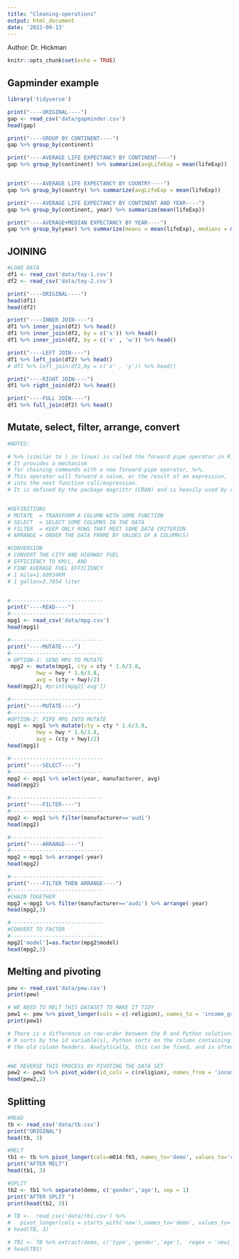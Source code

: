 ```yaml
---
title: "Cleaning-operations"
output: html_document
date: '2022-09-13'
---
```


Author: Dr. Hickman 

```r
knitr::opts_chunk$set(echo = TRUE)
```

## Gapminder example


```r
library('tidyverse')

print("----ORIGINAL----")
gap <- read_csv('data/gapminder.csv')
head(gap)
```

```r
print("----GROUP BY CONTINENT----")
gap %>% group_by(continent)

print("----AVERAGE LIFE EXPECTANCY BY CONTINENT----")
gap %>% group_by(continent) %>% summarize(avgLifeExp = mean(lifeExp))


print("----AVERAGE LIFE EXPECTANCY BY COUNTRY----")
gap %>% group_by(country) %>% summarize(avgLifeExp = mean(lifeExp))

print("----AVERAGE LIFE EXPECTANCY BY CONTINENT AND YEAR----")
gap %>% group_by(continent, year) %>% summarize(mean(lifeExp))

print("----AVERAGE+MEDIAN EXPECTANCY BY YEAR----")
gap %>% group_by(year) %>% summarize(means = mean(lifeExp), medians = median(lifeExp))

```


## JOINING
```r
#LOAD DATA
df1 <- read_csv('data/toy-1.csv')
df2 <- read_csv('data/toy-2.csv')

print("----ORIGINAL----")
head(df1)
head(df2)

print("----INNER JOIN----")
df1 %>% inner_join(df2) %>% head()
df1 %>% inner_join(df2, by = c('x')) %>% head()
df1 %>% inner_join(df2, by = c('x' , 'w')) %>% head()

print("----LEFT JOIN----")
df1 %>% left_join(df2) %>% head()
# df1 %>% left_join(df2,by = c('x' , 'y')) %>% head()

print("----RIGHT JOIN----")
df1 %>% right_join(df2) %>% head()

print("----FULL JOIN----")
df1 %>% full_join(df2) %>% head()
```

## Mutate, select, filter, arrange, convert

```r
#NOTES:

# %>% (similar to | in linux) is called the forward pipe operator in R.
# It provides a mechanism 
# for chaining commands with a new forward-pipe operator, %>%. 
# This operator will forward a value, or the result of an expression,
# into the next function call/expression.
# It is defined by the package magrittr (CRAN) and is heavily used by dplyr (CRAN).


#DEFINITIONS
# MUTATE  = TRANSFORM A COLUMN WITH SOME FUNCTION
# SELECT  = SELECT SOME COLUMNS IN THE DATA
# FILTER  = KEEP ONLY ROWS THAT MEET SOME DATA CRITERION
# ARRANGE = ORDER THE DATA FRAME BY VALUES OF A COLUMN(S)

#CONVERSION
# CONVERT THE CITY AND HIGHWAY FUEL 
# EFFICIENCY TO KM/L, AND
# FIND AVERAGE FUEL EFFICIENCY
# 1 mile=1.60934KM
# 1 gallon=3.7854 liter


#-----------------------------
print("----READ----")
#-----------------------------
mpg1 <- read_csv('data/mpg.csv')
head(mpg1)

#-----------------------------
print("----MUTATE----")
#-----------------------------
# OPTION-1: SEND MPG TO MUTATE
 mpg2 <- mutate(mpg1, cty = cty * 1.6/3.8,
         hwy = hwy * 1.6/3.8, 
         avg = (cty + hwy)/2)
head(mpg2); #print(mpg2['avg'])

#-----------------------------
print("----MUTATE----")
#-----------------------------
#OPTION-2: PIPE MPG INTO MUTATE 
mpg1 <- mpg1 %>% mutate(cty = cty * 1.6/3.8,
         hwy = hwy * 1.6/3.8, 
         avg = (cty + hwy)/2)
head(mpg1)

#-----------------------------
print("----SELECT----")
#-----------------------------
mpg2 <- mpg1 %>% select(year, manufacturer, avg)
head(mpg2)

#-----------------------------
print("----FILTER----")  
#-----------------------------
mpg2 <- mpg1 %>% filter(manufacturer=='audi')
head(mpg2)

#-----------------------------
print("----ARRANGE----")  
#-----------------------------
mpg2 <-mpg1 %>% arrange(-year)
head(mpg2)

#-----------------------------
print("----FILTER THEN ARRANGE----")  
#-----------------------------
#CHAIN TOGETHER 
mpg2 <-mpg1 %>% filter(manufacturer=='audi') %>% arrange(-year)  
head(mpg2,3)

#-----------------------------
#CONVERT TO FACTOR 
#-----------------------------
mpg2['model']=as.factor(mpg2$model)
head(mpg2,3)
```

## Melting and pivoting 

```r
pew <- read_csv('data/pew.csv')
print(pew)

# WE NEED TO MELT THIS DATASET TO MAKE IT TIDY
pew1 <- pew %>% pivot_longer(cols = c(-religion), names_to = 'income_groups', values_to = 'counts')
print(pew1)

# There is a difference in row-order between the R and Python solutions.
# R sorts by the id variable(s), Python sorts on the column containing
# the old column headers. Analytically, this can be fixed, and is often not important for visualization.


#WE REVERSE THIS PROCESS BY PIVOTING THE DATA SET
pew2 <- pew1 %>% pivot_wider(id_cols = c(religion), names_from = 'income_groups', values_from = 'counts')
head(pew2,2)
```


## Splitting

```r
#READ
tb <- read_csv('data/tb.csv')
print("ORIGINAL")
head(tb, 3)

#MELT
tb1 <- tb %>% pivot_longer(cols=m014:f65, names_to='demo', values_to='counts')
print("AFTER MELT")
head(tb1, 3)

#SPLIT
tb2 <- tb1 %>% separate(demo, c('gender','age'), sep = 1)
print("AFTER SPLIT ")
print(head(tb2, 3))

# TB <-  read_csv('data/tb1.csv') %>% 
#   pivot_longer(cols = starts_with('new'),names_to='demo', values_to='counts')
# head(TB, 3)

# TB1 <- TB %>% extract(demo, c('type','gender','age'),  regex = 'new[_]*([a-z]+)_([mf])([0-9]+$)')
# head(TB1)
```
